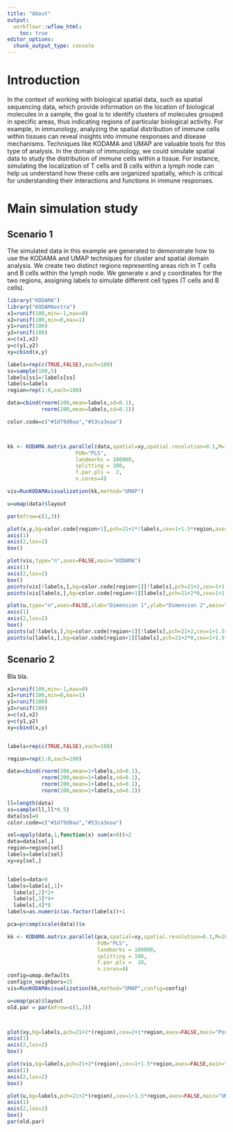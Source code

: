 ```yaml
---
title: "About"
output:
  workflowr::wflow_html:
    toc: true
editor_options:
  chunk_output_type: console
---
```


# Introduction
In the context of working with biological spatial data, such as spatial sequencing data, which provide information on the location of biological molecules in a sample, the goal is to identify clusters of molecules grouped in specific areas, thus indicating regions of particular biological activity. For example, in immunology, analyzing the spatial distribution of immune cells within tissues can reveal insights into immune responses and disease mechanisms. Techniques like KODAMA and UMAP are valuable tools for this type of analysis. 
In the domain of immunology, we could simulate spatial data to study the distribution of immune cells within a tissue. For instance, simulating the localization of T cells and B cells within a lymph node can help us understand how these cells are organized spatially, which is critical for understanding their interactions and functions in immune responses.



# Main simulation study
## Scenario 1

The simulated data in this example are generated to demonstrate how to use the KODAMA and UMAP techniques for cluster and spatial domain analysis. We create two distinct regions representing areas rich in T cells and B cells within the lymph node.
We generate x and y coordinates for the two regions, assigning labels to simulate different cell types (T cells and B cells).


```r

library("KODAMA")
library("KODAMAextra")
x1=runif(100,min=-1,max=0)
x2=runif(100,min=0,max=1)
y1=runif(100)
y2=runif(100)
x=c(x1,x2)
y=c(y1,y2)
xy=cbind(x,y)

labels=rep(c(TRUE,FALSE),each=100)
ss=sample(100,5)
labels[ss]=!labels[ss]
labels=labels
region=rep(1:0,each=100)

data=cbind(rnorm(200,mean=labels,sd=0.1),
           rnorm(200,mean=labels,sd=0.1))

color.code=c("#1d79d0aa","#53ca3eaa")



kk <- KODAMA.matrix.parallel(data,spatial=xy,spatial.resolution=0.1,M=100,
                      FUN="PLS",
                      landmarks = 100000,
                      splitting = 100,
                      f.par.pls =  2,
                      n.cores=4)

vis=RunKODAMAvisualization(kk,method="UMAP")

u=umap(data)$layout

par(mfrow=c(1,3))

plot(x,y,bg=color.code[region+1],pch=21+2*!labels,cex=1+1.5*region,axes=FALSE,main="Position")
axis(1)
axis(2,las=2)
box()

plot(vis,type="n",axes=FALSE,main="KODAMA")
axis(1)
axis(2,las=2)
box()
points(vis[!labels,],bg=color.code[region+1][!labels],pch=21+2,cex=1+1.5*region[!labels])
points(vis[labels,],bg=color.code[region+1][labels],pch=21+2*0,cex=1+1.5*region[labels])

plot(u,type="n",axes=FALSE,xlab="Dimension 1",ylab="Dimension 2",main="UMAP")
axis(1)
axis(2,las=2)
box()
points(u[!labels,],bg=color.code[region+1][!labels],pch=21+2,cex=1+1.5*region[!labels])
points(u[labels,],bg=color.code[region+1][labels],pch=21+2*0,cex=1+1.5*region[labels])
```


## Scenario 2

Bla bla.

```r

x1=runif(100,min=-1,max=0)
x2=runif(100,min=0,max=1)
y1=runif(100)
y2=runif(100)
x=c(x1,x2)
y=c(y1,y2)
xy=cbind(x,y)


labels=rep(c(TRUE,FALSE),each=100)

region=rep(1:0,each=100)

data=cbind(rnorm(200,mean=1+labels,sd=0.1),
           rnorm(200,mean=1+labels,sd=0.1),
           rnorm(200,mean=1+labels,sd=0.1),
           rnorm(200,mean=1+labels,sd=0.1))

ll=length(data)
ss=sample(ll,ll*0.5)
data[ss]=0
color.code=c("#1d79d0aa","#53ca3eaa")

sel=apply(data,1,function(x) sum(x>0))>2
data=data[sel,]
region=region[sel]
labels=labels[sel]
xy=xy[sel,]


labels=data>0
labels=labels[,1]+
  labels[,2]*2+
  labels[,3]*4+
  labels[,4]*8
labels=as.numeric(as.factor(labels))+1

pca=prcomp(scale(data))$x

kk <- KODAMA.matrix.parallel(pca,spatial=xy,spatial.resolution=0.1,M=100,
                             FUN="PLS",
                             landmarks = 100000,
                             splitting = 100,
                             f.par.pls =  10,
                             n.cores=4)
config=umap.defaults
config$n_neighbors=15
vis=RunKODAMAvisualization(kk,method="UMAP",config=config)

u=umap(pca)$layout
old.par = par(mfrow=c(1,3))



plot(xy,bg=labels,pch=21+2*(region),cex=2+1*region,axes=FALSE,main="Position")
axis(1)
axis(2,las=2)
box()

plot(vis,bg=labels,pch=21+2*(region),cex=1+1.5*region,axes=FALSE,main="KODAMA")
axis(1)
axis(2,las=2)
box()

plot(u,bg=labels,pch=21+2*(region),cex=1+1.5*region,axes=FALSE,main="UMAP")
axis(1)
axis(2,las=2)
box()
par(old.par)
```
